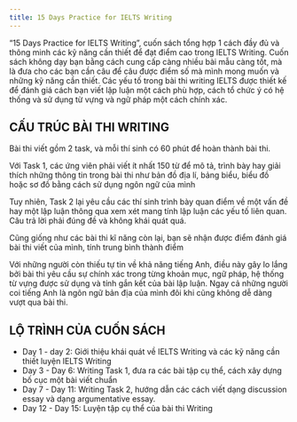 ```yaml
---
title: 15 Days Practice for IELTS Writing
---
```


“15 Days Practice for IELTS Writing”, cuốn sách tổng hợp 1 cách đầy đủ và thông minh các kỹ năng cần thiết để đạt điểm cao trong IELTS Writing. Cuốn sách không dạy bạn bằng cách cung cấp càng nhiều bài mẫu càng tốt, mà là đưa cho các bạn cần câu để câu được điểm số mà mình mong muốn và những kỹ năng cần thiết. Các yếu tố trong bài thi writing IELTS được thiết kế để đánh giá cách bạn viết lập luận một cách phù hợp, cách tổ chức ý có hệ thống và sử dụng từ vựng và ngữ pháp một cách chính xác.

## CẤU TRÚC BÀI THI WRITING

Bài thi viết gồm 2 task, và mỗi thí sinh có 60 phút để hoàn thành bài thi.

Với Task 1, các ứng viên phải viết ít nhất 150 từ để mô tả, trình bày hay giải thích những thông tin trong bài thi như bản đồ địa lí, bảng biểu, biểu đồ hoặc sơ đồ bằng cách sử dụng ngôn ngữ của mình

Tuy nhiên, Task 2 lại yêu cầu các thí sinh trình bày quan điểm về một vấn đề hay một lập luận thông qua xem xét mang tính lập luận các yếu tố liên quan. Câu trả lời phải đúng đề và không khái quát quá.

Cũng giống như các bài thi kĩ năng còn lại, bạn sẽ nhận được điểm đánh giá bài thi viết của mình, tính trung bình thành điểm

Với những người còn thiếu tự tin về khả năng tiếng Anh, điều này gây lo lắng bởi bài thi yêu cầu sự chính xác trong từng khoản mục, ngữ pháp, hệ thống từ vựng được sử dụng và tính gắn kết của bài lập luận. Ngay cả những người coi tiếng Anh là ngôn ngữ bản địa của mình đôi khi cũng không dễ dàng vượt qua bài thi.

## LỘ TRÌNH CỦA CUỐN SÁCH

- Day 1 - day 2: Giới thiệu khái quát về IELTS Writing và các kỹ năng cần thiết luyện IELTS Writing
- Day 3 - Day 6: Writing Task 1, đưa ra các bài tập cụ thể, cách xây dựng bố cục một bài viết chuẩn
- Day 7 - Day 11: Writing Task 2, hướng dẫn các cách viết dạng discussion essay và dạng argumentative essay.
- Day 12 - Day 15: Luyện tập cụ thể của bài thi Writing




